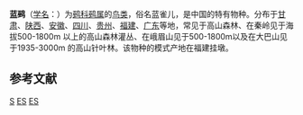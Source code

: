 {{Speciesbox
| image = JuncoSiemsseniGronvold.jpg
| status = LC
| status_system = IUCN3.1
| status_ref = <ref name = "IUCN">{{cite iucn|url=https://www.iucnredlist.org/details/22720875/0 |title=''Emberiza siemsseni'' |author=BirdLife International |author-link=BirdLife International |year=2012 |access-date=26 November 2013|ref=harv}}</ref>
| genus = Emberiza
| species = siemsseni
| authority = (Martens, 1906)
| synonyms = * ''Latoucheornis siemsseni'' 
}}

'''蓝鹀'''（[[学名|学名]]：{{lang|la|''Latoucheornis siemsseni''}}）为[[鹀科|鹀科]][[鹀属|鹀属]]的[[鸟类|鸟类]]，俗名蓝雀儿，是中国的特有物种。分布于[[甘肃|甘肃]]、[[陕西|陕西]]、[[安徽|安徽]]、[[四川|四川]]、[[贵州|贵州]]、[[福建|福建]]、[[广东|广东]]等地，常见于高山森林、在秦岭见于海拔500-1800m 以上的高山森林灌丛、在峨眉山见于500-1800m以及在大巴山见于1935-3000m 的高山针叶林。该物种的模式产地在福建挂墩。

== 参考文献 ==
{{reflist}}

{{Taxonbar}}

[[Category:鹀属|S]]
[[Category:中國特有鳥類|ES]]
[[Category:1906年描述的鸟类|ES]]


{{雀形目小作品}}